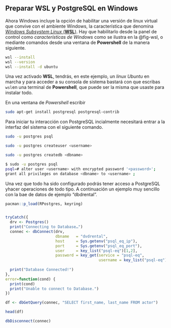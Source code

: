 



## Preparar WSL y PostgreSQL en Windows

Ahora Windows incluye la opción de habilitar una versión de linux virtual que convive con el ambiente Windows, la característica que denomina [_Windows Subsystem Linux_ (**WSL**)](https://learn.microsoft.com/es-mx/windows/wsl/). Hay que habilitarlo desde la panel de control como _características de Windows_ como se ilustra en la  @fig-wsl, o mediante comandos desde una ventana de **Powershell** de la manera siguiente.

```.bash

wsl --install
wsl --version
wsl --install -d ubuntu

```

Una vez activado **WSL**, tendrás, en este ejemplo, un _linux Ubuntu_ en marcha y para acceder a su consola de sistema bastará con que escribas `wsl`en una terminal de **Powershell**, que puede ser la misma que usaste para instalar todo. 


En una ventana de _Powershell_ escribir

```.bash


sudo apt-get install postgresql postgresql-contrib

```

Para iniciar tu interacción con PostgreSQL incialmente necesitará entrar a la interfaz del sistema con el siguiente comando.

```.bash

sudo -u postgres psql

sudo -u postgres createuser <username>

sudo -u postgres createdb <dbname>

$ sudo -u postgres psql
psql=# alter user <username> with encrypted password '<password>';
grant all privileges on database <dbname> to <username> ; 

```


Una vez que todo ha sido configurado podrás tener acceso a PostgreSQL yhacer operaciones de todo tipo. A continuación un ejemplo muy sencillo con la bae de datos de ejemplo "dbdrental".


```r
pacman::p_load(RPostgres, keyring)


tryCatch({
  drv <- Postgres()
  print("Connecting to Database…")
  connec <- dbConnect(drv, 
                      dbname   = "dvdrental",
                      host     = Sys.getenv("psql_eq_ip"), 
                      port     = Sys.getenv("psql_eq_port"),
                      user     = key_list("psql-eq")[1,2],
                      password = key_get(service = "psql-eq", 
                                         username = key_list("psql-eq")[1,2]))
  
  print("Database Connected!")
},
error=function(cond) {
  print(cond)
  print("Unable to connect to Database.")
})

df <- dbGetQuery(connec, "SELECT first_name, last_name FROM actor")

head(df)

dbDisconnect(connec)

```


